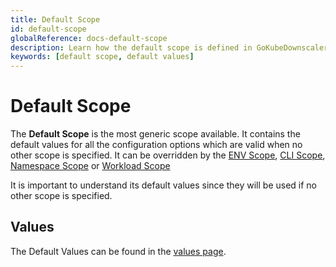 ```yaml
---
title: Default Scope
id: default-scope
globalReference: docs-default-scope
description: Learn how the default scope is defined in GoKubeDownscaler and how it can be overridden.
keywords: [default scope, default values]
---
```



# Default Scope

The **Default Scope** is the most generic scope available.
It contains the default values for all the configuration options which are valid when no other scope is specified.
It can be overridden by the [ENV Scope](ref:docs-env-scope), [CLI Scope](ref:docs-cli-scope),
[Namespace Scope](ref:docs-namespace-scope) or [Workload Scope](ref:docs-workload-scope)

<HierarchyDiagram highlight="a" />

It is important to understand its default values since they will be used if no
other scope is specified.

## Values

The Default Values can be found in the [values page](ref:docs-values).
